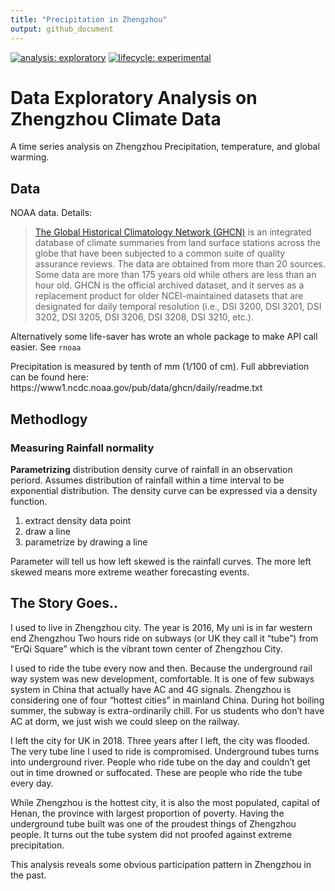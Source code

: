 ```yaml
---
title: "Precipitation in Zhengzhou"
output: github_document
---
```


<!-- badges: start -->
[![analysis: exploratory](https://img.shields.io/badge/analysis-exploratory-blue.svg)](https://lifecycle.r-lib.org/articles/stages.html#experimental)
[![lifecycle: experimental](https://img.shields.io/badge/lifecycle-experimental-orange.svg)](https://lifecycle.r-lib.org/articles/stages.html#experimental)
<!-- badges: end -->

# Data Exploratory Analysis on Zhengzhou Climate Data

A time series analysis on Zhengzhou Precipitation, temperature, and global warming. 

## Data

NOAA data. Details:

> [The Global Historical Climatology Network (GHCN)](https://www.ncdc.noaa.gov/data-access/land-based-station-data/land-based-datasets/global-historical-climatology-network-ghcn) is an integrated database of climate summaries from land surface stations across the globe that have been subjected to a common suite of quality assurance reviews. The data are obtained from more than 20 sources. Some data are more than 175 years old while others are less than an hour old. GHCN is the official archived dataset, and it serves as a replacement product for older NCEI-maintained datasets that are designated for daily temporal resolution (i.e., DSI 3200, DSI 3201, DSI 3202, DSI 3205, DSI 3206, DSI 3208, DSI 3210, etc.).

Alternatively some life-saver has wrote an whole package to make API call easier. 
See `rnoaa`

Precipitation is measured by tenth of mm (1/100 of cm). Full abbreviation can be found here: https://www1.ncdc.noaa.gov/pub/data/ghcn/daily/readme.txt

## Methodlogy 

### Measuring Rainfall normality

**Parametrizing** distribution density curve of rainfall in an observation periord. Assumes distribution of rainfall within a time interval to be 
exponential distribution. The density curve can be expressed via a density function.

1. extract density data point
2. draw a line
3. parametrize by drawing a line

Parameter will tell us how left skewed is the rainfall curves. The more left skewed
means more extreme weather forecasting events.

## The Story Goes..

I used to live in Zhengzhou city. The year is 2016, My uni is in far western end Zhengzhou
Two hours ride on subways (or UK they call it "tube") from "ErQi Square" which is the vibrant town center of Zhengzhou City.

I used to ride the tube every now and then. 
Because the underground rail way system was new development, comfortable. It is 
one of few subways system in China that actually have AC and 4G signals. 
Zhengzhou is considering one of four "hottest cities" in mainland 
China. During hot boiling summer, the subway is extra-ordinarily chill. For us 
students who don't have AC at dorm, we just wish we could sleep on the railway. 

I left the city for UK in 2018. Three years after I left, the city was flooded. 
The very tube line I used to ride is compromised. Underground tubes turns into 
underground river. People who ride tube on the day and couldn't get out 
in time drowned or suffocated. These are people who ride the tube every day. 


While Zhengzhou is the hottest city, it is also the most populated, capital of
Henan, the province with largest proportion of poverty. Having the underground 
tube built was one of the proudest things of Zhengzhou people. It turns out the
tube system did not proofed against extreme precipitation.

This analysis reveals some obvious participation pattern in Zhengzhou in the past.